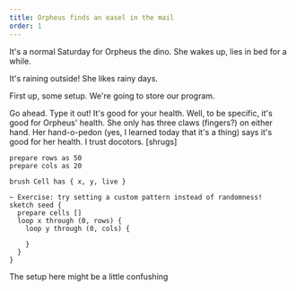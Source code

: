 ```yaml
---
title: Orpheus finds an easel in the mail
order: 1
---
```


It's a normal Saturday for Orpheus the dino. She wakes up, lies in bed for a while.

It's raining outside! She likes rainy days.

First up, some setup. We're going to store our program.

<aside>
  Go ahead. Type it out! It's good for your health. Well, to be specific, it's
  good for Orpheus' health. She only has three claws (fingers?) on either hand.
  Her hand-o-pedon (yes, I learned today that it's a thing) says it's good for
  her health. I trust docotors. [shrugs]
</aside>

```easel
prepare rows as 50
prepare cols as 20

brush Cell has { x, y, live }

~ Exercise: try setting a custom pattern instead of randomness!
sketch seed {
  prepare cells []
  loop x through (0, rows) {
    loop y through (0, cols) {

    }
  }
}
```

The setup here might be a little confushing
